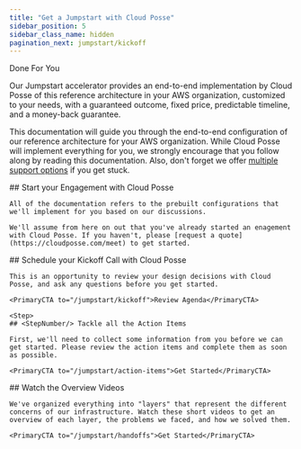 ```yaml
---
title: "Get a Jumpstart with Cloud Posse"
sidebar_position: 5
sidebar_class_name: hidden
pagination_next: jumpstart/kickoff
---
```


<PillBox>Done For You</PillBox>

<Intro>
  Our Jumpstart accelerator provides an end-to-end implementation by Cloud Posse of this reference architecture in your AWS organization, customized to your needs, with a guaranteed outcome, fixed price, predictable timeline, and a money-back guarantee.

  This documentation will guide you through the end-to-end configuration of our reference architecture for your AWS organization. While Cloud Posse will implement everything for you, we strongly encourage that you follow along by reading this documentation. Also, don't forget we offer [multiple support options](/support) if you get stuck.
</Intro>

<Steps>
  <Step>
    ## <StepNumber/> Start your Engagement with Cloud Posse

    All of the documentation refers to the prebuilt configurations that we'll implement for you based on our discussions.

    We'll assume from here on out that you've already started an enagement with Cloud Posse. If you haven't, please [request a quote](https://cloudposse.com/meet) to get started.

  </Step>

  <Step>
    ## <StepNumber/> Schedule your Kickoff Call with Cloud Posse

    This is an opportunity to review your design decisions with Cloud Posse, and ask any questions before you get started.

    <PrimaryCTA to="/jumpstart/kickoff">Review Agenda</PrimaryCTA>
  </Step>

    <Step>
    ## <StepNumber/> Tackle all the Action Items

    First, we'll need to collect some information from you before we can get started. Please review the action items and complete them as soon as possible.

    <PrimaryCTA to="/jumpstart/action-items">Get Started</PrimaryCTA>
  </Step>

  <Step>
    ## <StepNumber/> Watch the Overview Videos

    We've organized everything into "layers" that represent the different concerns of our infrastructure. Watch these short videos to get an overview of each layer, the problems we faced, and how we solved them.

    <PrimaryCTA to="/jumpstart/handoffs">Get Started</PrimaryCTA>
  </Step>

</Steps>

